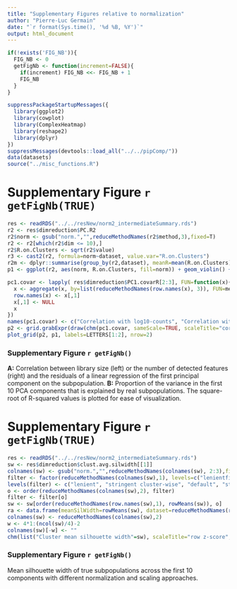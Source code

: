 ```yaml
---
title: "Supplementary Figures relative to normalization"
author: "Pierre-Luc Germain"
date: "`r format(Sys.time(), '%d %B, %Y')`"
output: html_document
---
```


```r
if(!exists('FIG_NB')){
  FIG_NB <- 0
  getFigNb <- function(increment=FALSE){
    if(increment) FIG_NB <<- FIG_NB + 1
    FIG_NB
  }
}
```

```r
suppressPackageStartupMessages({
  library(ggplot2)
  library(cowplot)
  library(ComplexHeatmap)
  library(reshape2)
  library(dplyr)
})
suppressMessages(devtools::load_all("../../pipComp/"))
data(datasets)
source("../misc_functions.R")
```


# Supplementary Figure `r getFigNb(TRUE)`

```r
res <- readRDS("../../resNew/norm2_intermediateSummary.rds")
r2 <- res$dimreduction$PC.R2
r2$norm <- gsub("norm.","",reduceMethodNames(r2$method,3),fixed=T)
r2 <- r2[which(r2$dim <= 10),]
r2$R.on.Clusters <- sqrt(r2$value)
r3 <- cast2(r2, formula=norm~dataset, value.var="R.on.Clusters")
r2m <- dplyr::summarise(group_by(r2,dataset), meanR=mean(R.on.Clusters))
p1 <- ggplot(r2, aes(norm, R.on.Clusters, fill=norm)) + geom_violin() + facet_wrap(~dataset, nrow=1) + coord_flip() + theme(legend.position="none") + stat_summary(fun.y="mean", geom="point") + geom_hline(data=r2m, aes(yintercept=meanR)) + ggtitle("Proportion of the top dimensions explained by real clusters") + ylab("sqrt(R^2) of dimension ~ real subpopulation")

pc1.covar <- lapply( res$dimreduction$PC1.covarR[2:3], FUN=function(x){
  x <- aggregate(x, by=list(reduceMethodNames(row.names(x), 3)), FUN=median)
  row.names(x) <- x[,1]
  x[,1] <- NULL
  x
})
names(pc1.covar) <- c("Correlation with log10-counts", "Correlation with nb features")
p2 <- grid.grabExpr(draw(chm(pc1.covar, sameScale=TRUE, scaleTitle="cor", value_format="%.2f", row_sortFn=median)))
plot_grid(p2, p1, labels=LETTERS[1:2], nrow=2)
```

### Supplementary Figure `r getFigNb()`
**A:** Correlation between library size (left) or the number of detected features (right) and the residuals of a linear regression of the first principal component on the subpopulation.
**B:** Proportion of the variance in the first 10 PCA components that is explained by real subpopulations. The square-root of R-squared values is plotted for ease of visualization.

\newpage

# Supplementary Figure `r getFigNb(TRUE)`

```r
res <- readRDS("../../resNew/norm2_intermediateSummary.rds")
sw <- res$dimreduction$clust.avg.silwidth[[1]]
colnames(sw) <- gsub("norm.","",reduceMethodNames(colnames(sw), 2:3),fixed=T)
filter <- factor(reduceMethodNames(colnames(sw),1), levels=c("lenientfilter", "clustFilterStringent", "deffilter", "stringentfilter"))
levels(filter) <- c("lenient", "stringent cluster-wise", "default", "stringent")
o <- order(reduceMethodNames(colnames(sw),2), filter)
filter <- filter[o]
sw <- sw[order(reduceMethodNames(row.names(sw),1), rowMeans(sw)), o]
ra <- data.frame(meanSilWidth=rowMeans(sw), dataset=reduceMethodNames(row.names(sw),1))
colnames(sw) <- reduceMethodNames(colnames(sw),2)
w <- 4*1:(ncol(sw)/4)-2
colnames(sw)[-w] <- ""
chm(list("Cluster mean silhouette width"=sw), scaleTitle="row z-score", scale="row", row_ann=ra, show_row_names=FALSE, cluster_rows=FALSE, cluster_columns=FALSE, top_annotation=HeatmapAnnotation(Filter=filter))
```

### Supplementary Figure `r getFigNb()`
Mean silhouette width of true subpopulations across the first 10 components with different normalization and scaling approaches.

\newpage

